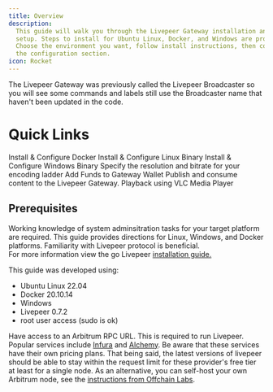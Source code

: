 ```yaml
---
title: Overview
description:
  This guide will walk you through the Livepeer Gateway installation and
  setup. Steps to install for Ubuntu Linux, Docker, and Windows are provided.
  Choose the environment you want, follow install instructions, then continue to
  the configuration section. 
icon: Rocket
---
```

<Note>The Livepeer Gateway was previously called the Livepeer Broadcaster so you will see some commands and labels still use the Broadcaster name that haven't been updated in the code.</Note>

# Quick Links

<CardGroup cols={2}>
  <Card title="Docker Installation" icon="download" href="/gateways/guides/docker-install">
    Install & Configure Docker
  </Card>
  <Card title="Linux Installation" icon="download" href="/gateways/guides/linux-install">
    Install & Configure Linux Binary
  </Card>
  <Card title="Windows Installation" icon="download" href="/gateways/guides/windows-install">
    Install & Configure Windows Binary
  </Card>
  <Card title="Configure Transcoding Options" icon="gear" href="/gateways/guides/transcoding-options">
    Specify the resolution and bitrate for your encoding ladder
  </Card>
  <Card title="Fund the Livepeer Gateway" icon="ethereum" href="/gateways/guides/fund-gateway">
    Add Funds to Gateway Wallet
  </Card>
  <Card title="Publish Content" icon="upload" href="/gateways/guides/publish-content">
    Publish and consume content to the Livepeer Gateway.
  </Card>
  <Card title="Playback Content" icon="circle-play" href="/gateways/guides/playback-content">
    Playback using VLC Media Player
  </Card>
</CardGroup>

## Prerequisites

Working knowledge of system adminsitration tasks for your target platform are required. This guide provides directions for Linux, Windows, and Docker platforms. Familiarity with Livepeer protocol is beneficial.  
For more information view the go Livepeer [installation guide.](//orchestrators/guides/install-go-livepeer)

This guide was developed using:

- Ubuntu Linux 22.04
- Docker 20.10.14
- Windows
- Livepeer 0.7.2
- root user access (sudo is ok)

Have access to an Arbitrum RPC URL. This is required to run Livepeer. 
Popular services include [Infura](https://www.infura.io/) and 
[Alchemy](https://www.alchemy.com/). Be aware that these services have their
own pricing plans. That being said, the latest versions of livepeer should be able
to stay within the request limit for these provider's free tier at least for a single 
node. As an alternative, you can self-host your own Arbitrum node, see the 
[instructions from Offchain Labs](https://docs.arbitrum.io/node-running/how-tos/running-a-full-node).